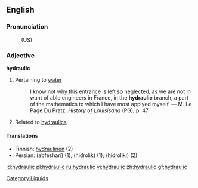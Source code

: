 ==English==

===Pronunciation===
:(US) {{SAMPA|/haI.drQ.lIks/}}

===Adjective===
'''hydraulic'''

# Pertaining to [[water]]
#:I know not why this entrance is left so neglected, as we are not in want of able engineers in France, in the '''hydraulic''' branch, a part of the mathematics to which I have most applyed myself. &mdash; M. Le Page Du Pratz, ''History of Louisisana'' (PG), p. 47
#Related to [[hydraulics]]

====Translations====
*Finnish: [[hydraulinen]] (2)
*Persian: {{FAchar|[[آبفشاری]]}} (abfeshari) (1), {{FAchar|[[هیدرولیک]]}} (hidrolik) (1); {{FAchar|[[هیدرولیکی]]}} (hidroliki) (2)

[[Category:Liquids]]

[[id:hydraulic]]
[[pl:hydraulic]]
[[ru:hydraulic]]
[[vi:hydraulic]]
[[zh:hydraulic]]
[[gf:hydraulic]]